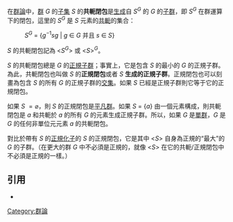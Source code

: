 在[[群論|群論]]中，[[群|群]] ''G'' 的[[子集|子集]] ''S'' 的'''共軛閉包'''是[[群的生成集合|生成]]自 ''S''<sup>''G''</sup> 的 ''G'' 的[[子群|子群]]，即 ''S''<sup>''G''</sup> 在群運算下的閉包，這里的  ''S''<sup>''G''</sup> 是 ''S'' 元素的[[共轭_(代数)|共軛]]的集合：
:''S''<sup>''G''</sup> = {''g''<sup>−1</sup>''sg'' | ''g'' ∈ ''G'' 并且 ''s'' ∈ ''S''}
''S'' 的共軛閉包記為 <''S''<sup>''G''</sup>> 或 <''S''><sup>''G''</sup>。

''S'' 的共軛閉包總是 ''G'' 的[[正規子群|正規子群]]；事實上，它是包含 ''S'' 的最小的 ''G'' 的正規子群。為此，共軛閉包也叫做 ''S'' 的'''正規閉包'''或者 ''S'' '''生成的正規子群'''。正規閉包也可以刻畫為包含 ''S'' 的所有 ''G'' 的正規子群的[[交集|交集]]。如果 ''S'' 已經是正規子群則它等于它的正規閉包。

如果 ''S'' <math>= \varnothing</math>，則 ''S'' 的正規閉包是[[當然群|平凡群]]。如果 ''S'' = {''a''} 由一個元素構成，則共軛閉包是 ''a'' 和共軛於 ''a'' 的所有 ''G'' 的元素生成正規子群。所以，如果 ''G'' 是[[單群|單群]]，''G'' 是 ''G'' 的任何非單位元元素 ''a'' 的共軛閉包。

對比於帶有 ''S'' 的[[正規化子|正規化子]]的 ''S'' 的正規閉包，它是其中 <''S''> 自身為正規的“最大”的 ''G'' 的子群。（在更大的群 ''G'' 中不必須是正規的，就像 <''S''> 在它的共軛/正規閉包中不必須是正規的一樣。）

==引用==
* {{cite book | title=Handbook of Computational Group Theory | author=Derek F. Holt | coauthors=Bettina Eick, Eamonn A. O'Brien | publisher=CRC Press | year=2005 | isbn=1584883723 | pages=73 }}
{{Algebra-stub}}
[[Category:群論|Category:群論]]